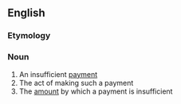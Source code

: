 ==English==

===Etymology===
{{prefix|en|under|payment}}

===Noun===
{{en-noun|~}}

# An insufficient [[payment]]
# The act of making such a payment
# The [[amount]] by which a payment is insufficient